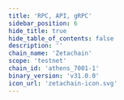 ```yaml
---
title: 'RPC, API, gRPC'
sidebar_position: 6
hide_title: true
hide_table_of_contents: false
description: ''
chain_name: 'Zetachain'
scope: 'testnet'
chain_id: 'athens_7001-1'
binary_version: 'v31.0.0'
icon_url: 'zetachain-icon.svg'
---
```



<PageTitle
  iconUrl="img/zetachain-icon.svg"
  title="Zetachain NODERS Public Endpoints"
  chainId="athens_7001-1"
  version="v31.0.0"
/>

<Endpoints
  api="https://zetachain-t-api.noders.services"
  rpc="https://zetachain-t-rpc.noders.services"
  grpc="zetachain-t-grpc.noders.services:443"
  jsonRpc="https://zetachain-t-jsonrpc.noders.services"
/>